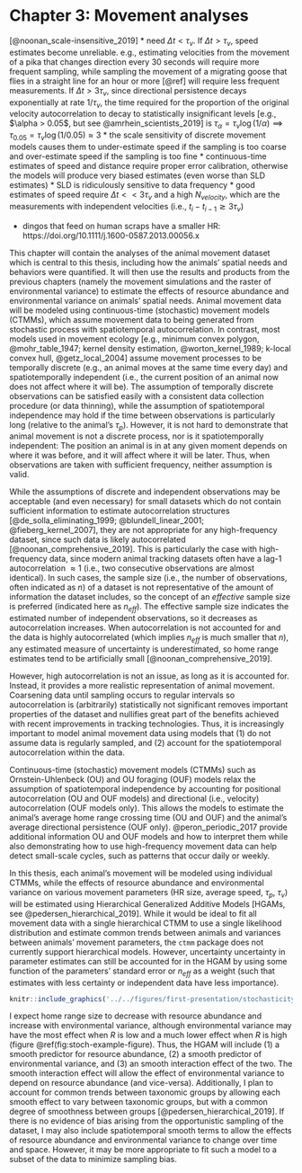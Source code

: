 \newpage

# Chapter 3: Movement analyses {#movement}

[@noonan_scale-insensitive_2019]
* need $\Delta t < \tau_v$. If $\Delta t > \tau_v$, speed estimates become unreliable. e.g., estimating velocities from the movement of a pika that changes direction every 30 seconds will require more frequent sampling, while sampling the movement of a migrating goose that flies in a straight line for an hour or more [@ref] will require less frequent measurements. If $\Delta t > 3 \tau_v$, since directional persistence decays exponentially at rate $1/\tau_v$, the time required for the proportion of the original velocity autocorrelation to decay to statistically insignificant levels [e.g., $\alpha > 0.05$, but see  @amrhein_scientists_2019] is $\tau_\alpha = \tau_v \log(1/\alpha) \implies \tau_{0.05} = \tau_v \log(1/0.05) \approx 3$
* the scale sensitivity of discrete movement models causes them to under-estimate speed if the sampling is too coarse and over-estimate speed if the sampling is too fine
* continuous-time estimates of speed and distance require proper error calibration, otherwise the models will produce very biased estimates (even worse than SLD estimates)
* SLD is ridiculously sensitive to data frequency
* good estimates of speed require $\Delta t << 3 \tau_v$ and a high $N_{velocity}$, which are the measurements with independent velocities (i.e., $t_i - t_{i-1} \gtrsim 3 \tau_v$) 

* dingos that feed on human scraps have a smaller HR:  https://doi.org/10.1111/j.1600-0587.2013.00056.x

This chapter will contain the analyses of the animal movement dataset which is central to this thesis, including how the animals' spatial needs and behaviors were quantified. It will then use the results and products from the previous chapters (namely the movement simulations and the raster of environmental variance) to estimate the effects of resource abundance and environmental variance on animals' spatial needs. Animal movement data will be modeled using continuous-time (stochastic) movement models (CTMMs), which assume movement data to being generated from stochastic process with spatiotemporal autocorrelation. In contrast, most models used in movement ecology [e.g., minimum convex polygon, @mohr_table_1947; kernel density estimation, @worton_kernel_1989; k-local convex hull, @getz_local_2004] assume movement processes to be temporally discrete (e.g., an animal moves at the same time every day) and spatiotemporally independent (i.e., the current position of an animal now does not affect where it will be). The assumption of temporally discrete observations can be satisfied easily with a consistent data collection procedure (or data thinning), while the assumption of spatiotemporal independence may hold if the time between observations is particularly long (relative to the animal's $\tau_p$). However, it is not hard to demonstrate that animal movement is not a discrete process, nor is it spatiotemporally independent: The position an animal is in at any given moment depends on where it was before, and it will affect where it will be later. Thus, when observations are taken with sufficient frequency, neither assumption is valid.

While the assumptions of discrete and independent observations may be acceptable (and even necessary) for small datasets which do not contain sufficient information to estimate autocorrelation structures [@de_solla_eliminating_1999; @blundell_linear_2001; @fieberg_kernel_2007], they are not appropriate for any high-frequency dataset, since such data is likely autocorrelated [@noonan_comprehensive_2019]. This is particularly the case with high-frequency data, since modern animal tracking datasets often have a lag-1 autocorrelation $\approx 1$ (i.e., two consecutive observations are almost identical). In such cases, the sample size (i.e., the number of observations, often indicated as $n$) of a dataset is not representative of the amount of information the dataset includes, so the concept of an *effective* sample size is preferred (indicated here as $n_{eff}$). The effective sample size indicates the estimated number of independent observations, so it decreases as autocorrelation increases. When autocorrelation is not accounted for and the data is highly autocorrelated (which implies $n_{eff}$ is much smaller that $n$), any estimated measure of uncertainty is underestimated, so home range estimates tend to be artificially small [@noonan_comprehensive_2019].

However, high autocorrelation is not an issue, as long as it is accounted for. Instead, it provides a more realistic representation of animal movement. Coarsening data until sampling occurs to regular intervals so autocorrelation is (arbitrarily) statistically not significant removes important properties of the dataset and nullifies great part of the benefits achieved with recent improvements in tracking technologies. Thus, it is increasingly important to model animal movement data using models that (1) do not assume data is regularly sampled, and (2) account for the spatiotemporal autocorrelation within the data.

Continuous-time (stochastic) movement models (CTMMs) such as Ornstein-Uhlenbeck (OU) and OU foraging (OUF) models relax the assumption of spatiotemporal independence by accounting for positional autocorrelation (OU and OUF models) and directional (i.e., velocity) autocorrelation (OUF models only). This allows the models to estimate the animal's average home range crossing time (OU and OUF) and the animal's average directional persistence (OUF only). @peron_periodic_2017 provide additional information OU and OUF models and how to interpret them while also demonstrating how to use high-frequency movement data can help detect small-scale cycles, such as patterns that occur daily or weekly.

In this thesis, each animal's movement will be modeled using individual CTMMs, while the effects of resource abundance and environmental variance on various movement parameters (HR size, average speed, $\tau_p$, $\tau_v$) will be estimated using Hierarchical Generalized Additive Models [HGAMs, see @pedersen_hierarchical_2019]. While it would be ideal to fit all movement data with a single hierarchical CTMM to use a single likelihood distribution and estimate common trends between animals and variances between animals' movement parameters, the `ctmm` package does not currently support hierarchical models. However, uncertainty uncertainty in parameter estimates can still be accounted for in the HGAM by using some function of the parameters' standard error or $n_{eff}$ as a weight (such that estimates with less certainty or independent data have less importance).

```r
knitr::include_graphics('../../figures/first-presentation/stochasticity-figure-light.png')
```

I expect home range size to decrease with resource abundance and increase with environmental variance, although environmental variance may have the most effect when $R$ is low and a much lower effect when $R$ is high (figure \@ref(fig:stoch-example-figure). Thus, the HGAM will include (1) a smooth predictor for resource abundance, (2) a smooth predictor of environmental variance, and (3) an smooth interaction effect of the two. The smooth interaction effect will allow the effect of environmental variance to depend on resource abundance (and vice-versa). Additionally, I plan to account for common trends between taxonomic groups by allowing each smooth effect to vary between taxonomic groups, but with a common degree of smoothness between groups [@pedersen_hierarchical_2019]. If there is no evidence of bias arising from the opportunistic sampling of the dataset, I may also include spatiotemporal smooth terms to allow the effects of resource abundance and environmental variance to change over time and space. However, it may be more appropriate to fit such a model to a subset of the data to minimize sampling bias.
